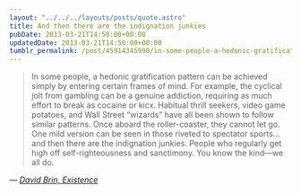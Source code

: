 ```yaml
---
layout: "../../../layouts/posts/quote.astro"
title: And then there are the indignation junkies
pubDate: 2013-03-21T14:50:00+00:00
updatedDate: 2013-03-21T14:50:00+00:00
tumblr_permalink: /post/45914345990/in-some-people-a-hedonic-gratification-pattern
---
```


> In some people, a hedonic gratification pattern can be achieved simply by entering certain frames of mind. For example, the cyclical jolt from gambling can be a genuine addiction, requiring as much effort to break as cocaine or kicx. Habitual thrill seekers, video game potatoes, and Wall Street “wizards” have all been shown to follow similar patterns. Once aboard the roller-coaster, they cannot let go. One mild version can be seen in those riveted to spectator sports… and then there are the indignation junkies. People who regularly get high off self-righteousness and sanctimony. You know the kind—we all do.

— <cite>[David Brin, _Existence_](https://www.goodreads.com/book/show/13039884-existence)</cite>
